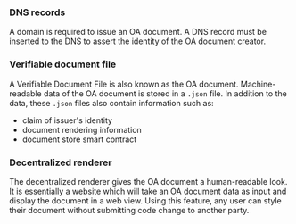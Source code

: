 ### DNS records

A domain is required to issue an OA document. A DNS record must be inserted to the DNS to assert the identity of the OA document creator.

### Verifiable document file

A Verifiable Document File is also known as the OA document. Machine-readable data of the OA document is stored in a `.json` file. In addition to the data, these `.json` files also contain information such as:

- claim of issuer's identity
- document rendering information
- document store smart contract

### Decentralized renderer

The decentralized renderer gives the OA document a human-readable look. It is essentially a website which will take an OA document data as input and display the document in a web view. Using this feature, any user can style their document without submitting code change to another party.